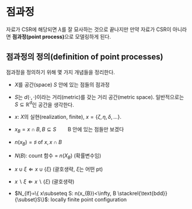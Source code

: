 # 점과정 {#pointprocess}

자료가 CSR에 해당되면 $\lambda$를 잘 묘사하는 것으로 끝나지만 만약 자료가 CSR이 아니라면 **점과정(point process)**으로 모델링하게 된다.

## 점과정의 정의(definition of point processes)

점과정을 정의하기 위해 몇 가지 개념들을 정리한다.

- $X$를 공간(space) $S$ 안에 있는 점들의 점과정

- $S$는 $d(\cdot, \cdot)$이라는 거리(metric)를 갖는 거리 공간(metric space). 일반적으로는 $S\subseteq \mathbb{R}^{d}$인 공간을 생각한다.

- $x$: $X$의 실현(realization, finite), $x=\{\zeta, \eta, \delta, \ldots \}$.

- $x_{B}=x\cap B, B\subseteq S \qquad{\text{B 안에 있는 점들만 보겠다}}$

- $n(x_{B})=\sharp \text{ of } x, x\cap B$

- $N(B)$: count 함수 = $n(X_{B})$ (확률변수임)

- $x\cup \xi \Longleftarrow x \cup \{ \xi\}$ (괄호생략, $\xi$는 어떤 pt)

- $x \backslash \xi \Longleftarrow x \backslash \{\xi\}$ (괄호생략)

- $N_{lf}=\{ x\subseteq S: n(x_{B})<\infty, B \stackrel{\text{bdd}}{\subset}S\}$: locally finite point configuration
